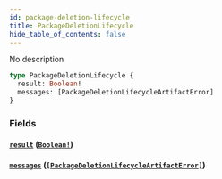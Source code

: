 ```yaml
---
id: package-deletion-lifecycle
title: PackageDeletionLifecycle
hide_table_of_contents: false
---
```



No description

```graphql
type PackageDeletionLifecycle {
  result: Boolean!
  messages: [PackageDeletionLifecycleArtifactError]
}
```


### Fields

#### [`result`](#) ([`Boolean!`](/swapi/scalars/boolean))




#### [`messages`](#) ([`[PackageDeletionLifecycleArtifactError]`](/swapi/objects/package-deletion-lifecycle-artifact-error))






